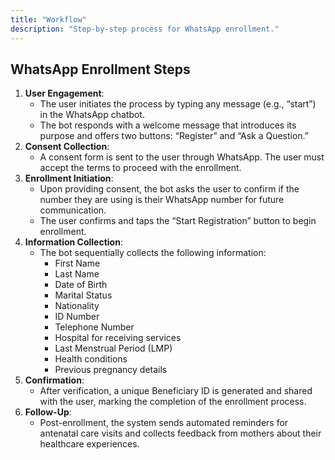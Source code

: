 ```yaml
---
title: "Workflow"
description: "Step-by-step process for WhatsApp enrollment."
---
```


## WhatsApp Enrollment Steps

1. **User Engagement**:
   - The user initiates the process by typing any message (e.g., "start") in the WhatsApp chatbot.
   - The bot responds with a welcome message that introduces its purpose and offers two buttons: "Register" and "Ask a Question."

2. **Consent Collection**:
   - A consent form is sent to the user through WhatsApp. The user must accept the terms to proceed with the enrollment.

3. **Enrollment Initiation**:
   - Upon providing consent, the bot asks the user to confirm if the number they are using is their WhatsApp number for future communication.
   - The user confirms and taps the "Start Registration" button to begin enrollment.

4. **Information Collection**:
   - The bot sequentially collects the following information:
     - First Name
     - Last Name
     - Date of Birth
     - Marital Status
     - Nationality
     - ID Number
     - Telephone Number
     - Hospital for receiving services
     - Last Menstrual Period (LMP)
     - Health conditions
     - Previous pregnancy details

5. **Confirmation**:
   - After verification, a unique Beneficiary ID is generated and shared with the user, marking the completion of the enrollment process.

6. **Follow-Up**:
   - Post-enrollment, the system sends automated reminders for antenatal care visits and collects feedback from mothers about their healthcare experiences.

